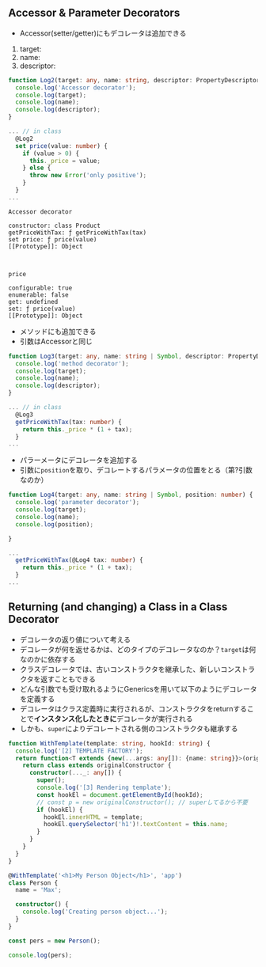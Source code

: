 ## Accessor & Parameter Decorators
- Accessor(setter/getter)にもデコレータは追加できる
1. target:
2. name:
3. descriptor:

```ts
function Log2(target: any, name: string, descriptor: PropertyDescriptor) {
  console.log('Accessor decorator');
  console.log(target);
  console.log(name);
  console.log(descriptor);
}

... // in class
  @Log2
  set price(value: number) {
    if (value > 0) {
      this._price = value;
    } else {
      throw new Error('only positive');
    }
  }
...
```

```shell
Accessor decorator

constructor: class Product
getPriceWithTax: ƒ getPriceWithTax(tax)
set price: ƒ price(value)
[[Prototype]]: Object



price

configurable: true
enumerable: false
get: undefined
set: ƒ price(value)
[[Prototype]]: Object
```

- メソッドにも追加できる
- 引数はAccessorと同じ
```ts
function Log3(target: any, name: string | Symbol, descriptor: PropertyDescriptor) {
  console.log('method decorator');
  console.log(target);
  console.log(name);
  console.log(descriptor);
}

... // in class
  @Log3
  getPriceWithTax(tax: number) {
    return this._price * (1 + tax);
  }
...
```

- パラーメータにデコレータを追加する
- 引数に`position`を取り、デコレートするパラメータの位置をとる（第?引数なのか）
```ts
function Log4(target: any, name: string | Symbol, position: number) {
  console.log('parameter decorator');
  console.log(target);
  console.log(name);
  console.log(position);

}

...
  getPriceWithTax(@Log4 tax: number) {
    return this._price * (1 + tax);
  }
...
```

##  Returning (and changing) a Class in a Class Decorator

- デコレータの返り値について考える
- デコレータが何を返せるかは、どのタイプのデコレータなのか？`target`は何なのかに依存する
- クラスデコレータでは、古いコンストラクタを継承した、新しいコンストラクタを返すこともできる
- どんな引数でも受け取れるようにGenericsを用いて以下のようにデコレータを定義する
- デコレータはクラス定義時に実行されるが、コンストラクタをreturnすることで**インスタンス化したときに**デコレータが実行される
- しかも、`super`によりデコレートされる側のコンストラクタも継承する

```ts filename="Person.nameをインスタンス化したときに、HTMLElementでレンダリングするデコレータ"
function WithTemplate(template: string, hookId: string) {
  console.log('[2] TEMPLATE FACTORY');
  return function<T extends {new(...args: any[]): {name: string}}>(originalConstructor: T) {
    return class extends originalConstructor {
      constructor(..._: any[]) {
        super();
        console.log('[3] Rendering template');
        const hookEl = document.getElementById(hookId);
        // const p = new originalConstructor(); // superしてるから不要
        if (hookEl) {
          hookEl.innerHTML = template;
          hookEl.querySelector('h1')!.textContent = this.name;
        }
      }
    }
  }
}

@WithTemplate('<h1>My Person Object</h1>', 'app')
class Person {
  name = 'Max';

  constructor() {
    console.log('Creating person object...');
  }
}

const pers = new Person();

console.log(pers);
```